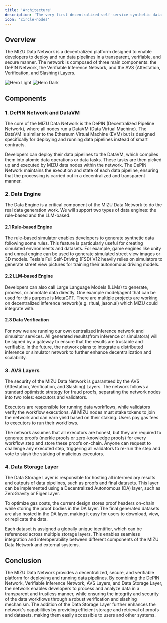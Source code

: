 ```yaml
---
title: 'Architecture'
description: 'The very first decentralized self-service synthetic data generation network'
icon: 'circle-nodes'
---
```


## Overview

The MIZU Data Network is a decentralized platform designed to enable developers to deploy and run data pipelines in a transparent, verifiable, and secure manner. The network is composed of three main components: the DePIN Network, the Verifiable Inference Network, and the AVS (Attestation, Verification, and Slashing) Layers.

<img
  className="block dark:hidden"
  src="/images/architecture-light.png"
  alt="Hero Light"
/>
<img
  className="hidden dark:block"
  src="/images/architecture-dark.png"
  alt="Hero Dark"
/>

## Components

### 1. DePIN Network and DataVM

The core of the MIZU Data Network is the DePIN (Decentralized Pipeline Network), where all nodes run a DataVM (Data Virtual Machine). The DataVM is similar to the Ethereum Virtual Machine (EVM) but is designed specifically for deploying and running data pipelines instead of smart contracts.

Developers can deploy their data pipelines to the DataVM, which compiles them into atomic data operations or data tasks. These tasks are then picked up and executed by MIZU data nodes within the network. The DePIN Network maintains the execution and state of each data pipeline, ensuring that the processing is carried out in a decentralized and transparent manner.

### 2. Data Engine
The Data Engine is a critical component of the MIZU Data Network to do the real data generation work. We will support two types of data engines: the rule-based and the LLM-based.

#### 2.1 Rule-based Engine

The rule-based simulator enables developers to generate synthetic data following some rules. This feature is particularly useful for creating simulated environments and datasets. For example, game engines like unity and unreal engine can be used to generate simulated street view images or 3D models. Tesla's Full Self-Driving (FSD) V12 heavily relies on simulators to generate street view pictures for training their autonomous driving models.

#### 2.2 LLM-based Engine

Developers can also call Large Language Models (LLMs) to generate, process, or annotate data directly. One example model/agent that can be used for this purpose is [MetaGPT](https://github.com/geekan/MetaGPT). There are multiple projects are working on decentralized inference network(e.g. ritual, jason.ai) which MIZU could integrate with.

#### 2.3 Data Verification

For now we are running our own centralized inference network and simualtor services. All generated results(from inference or simulatora) will be signed by a gateway to ensure that the results are trustable and verifiable. In the future, the network plans to integrate a distributed inference or simulator network to further enhance decentralization and scalability.

### 3. AVS Layers

The security of the MIZU Data Network is guaranteed by the AVS (Attestation, Verification, and Slashing) Layers. The network follows a standard optimistic strategy for fraud proofs, separating the network nodes into two roles: executors and validators.

Executors are responsible for running data workflows, while validators verify the workflow executions. All MIZU nodes must stake tokens to join the network and can earn yield based on their staking. Users pay gas fees to executors to run their workflows.

The network assumes that all executors are honest, but they are required to generate proofs (merkle proofs or zero-knowledge proofs) for every workflow step and store these proofs on-chain. Anyone can request to challenge any executed step, triggering all validators to re-run the step and vote to slash the staking of malicious executors.

### 4. Data Storage Layer

The Data Storage Layer is responsible for hosting all intermediary results and outputs of data pipelines, such as proofs and final datasets. This layer can be implemented using a Decentralized Autonomous (DA) layer, such as ZeroGravity or EigenLayer.

To optimize gas costs, the current design stores proof headers on-chain while storing the proof bodies in the DA layer. The final generated datasets are also hosted in the DA layer, making it easy for users to download, view, or replicate the data.

Each dataset is assigned a globally unique identifier, which can be referenced across multiple storage layers. This enables seamless integration and interoperability between different components of the MIZU Data Network and external systems.

## Conclusion

The MIZU Data Network provides a decentralized, secure, and verifiable platform for deploying and running data pipelines. By combining the DePIN Network, Verifiable Inference Network, AVS Layers, and Data Storage Layer, the network enables developers to process and analyze data in a transparent and trustless manner, while ensuring the integrity and security of the data workflows through a robust verification and slashing mechanism. The addition of the Data Storage Layer further enhances the network's capabilities by providing efficient storage and retrieval of proofs and datasets, making them easily accessible to users and other systems.
